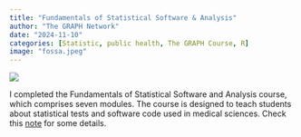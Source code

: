 ```yaml
---
title: "Fundamentals of Statistical Software & Analysis"
author: "The GRAPH Network"
date: "2024-11-10"
categories: [Statistic, public health, The GRAPH Course, R]
image: "fossa.jpeg"
---
```


![](fossa.jpeg)

I completed the Fundamentals of Statistical Software and Analysis course, which comprises seven modules. The course is designed to teach students about statistical tests and software code used in medical sciences. Check this [note](https://lawaloa.github.io/FoSSA/){target="_blank"} for some details.
